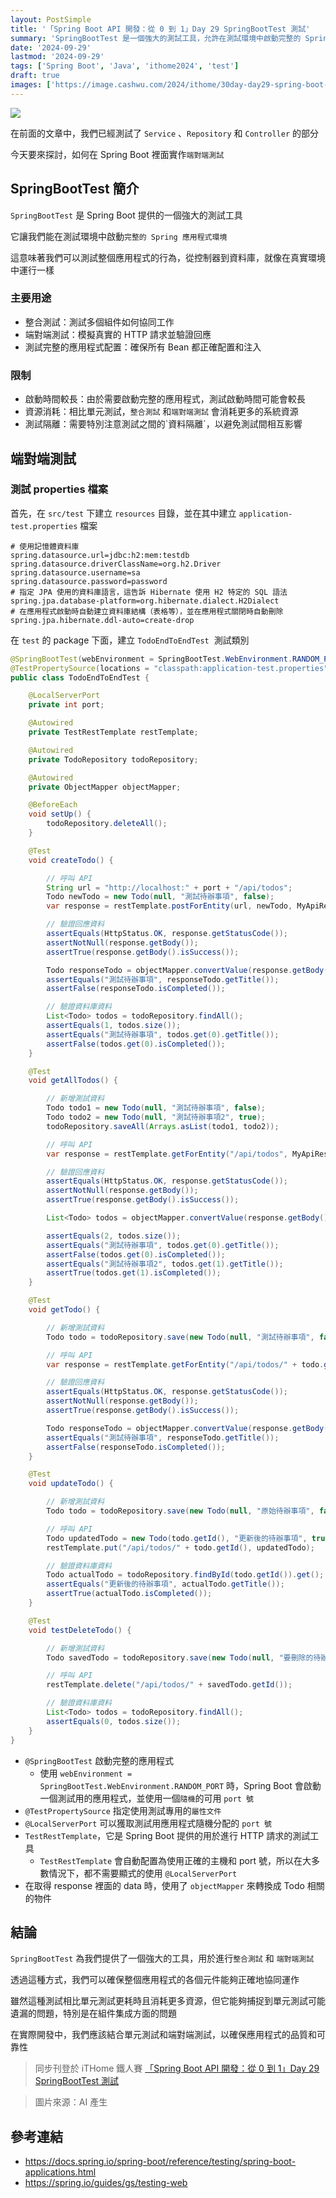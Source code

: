 ```yaml
---
layout: PostSimple
title: '「Spring Boot API 開發：從 0 到 1」Day 29 SpringBootTest 測試'
summary: 'SpringBootTest 是一個強大的測試工具，允許在測試環境中啟動完整的 Spring 應用程式，進行整合測試和 EndtoEnd 測試。本文介紹如何為應用程式實作 end-to-end 測試，包括設置測試 properties 文件、撰寫測試類別，並使用 TestRestTemplate 進行 HTTP 請求和驗證回應。通過這種測試方法，可以確保應用程式的各個組件正確協同工作，儘管相比單元測試更耗時和資源，但能捕捉到單元測試可能遺漏的問題，特別是在組件整合方面'
date: '2024-09-29'
lastmod: '2024-09-29'
tags: ['Spring Boot', 'Java', 'ithome2024', 'test']
draft: true
images: ['https://image.cashwu.com/2024/ithome/30day-day29-spring-boot-springboottest/cover.webp']
---
```


![](https://image.cashwu.com/2024/ithome/30day-day29-spring-boot-springboottest/cover.webp)

在前面的文章中，我們已經測試了 `Service` 、`Repository` 和 `Controller` 的部分

今天要來探討，如何在 Spring Boot 裡面實作`端對端測試`

## SpringBootTest 簡介

`SpringBootTest` 是 Spring Boot 提供的一個強大的測試工具

它讓我們能在測試環境中啟動`完整的 Spring 應用程式環境`

這意味著我們可以測試整個應用程式的行為，從控制器到資料庫，就像在真實環境中運行一樣

### 主要用途

- 整合測試：測試多個組件如何協同工作
- 端對端測試：模擬真實的 HTTP 請求並驗證回應
- 測試完整的應用程式配置：確保所有 Bean 都正確配置和注入

### 限制

- 啟動時間較長：由於需要啟動完整的應用程式，測試啟動時間可能會較長
- 資源消耗：相比單元測試，`整合測試` 和`端對端測試` 會消耗更多的系統資源
- 測試隔離：需要特別注意測試之間的\`資料隔離\`，以避免測試間相互影響

## 端對端測試

### 測試 properties 檔案

首先，在 `src/test` 下建立 `resources` 目錄，並在其中建立 `application-test.properties` 檔案

```properties
# 使用記憶體資料庫
spring.datasource.url=jdbc:h2:mem:testdb
spring.datasource.driverClassName=org.h2.Driver
spring.datasource.username=sa
spring.datasource.password=password
# 指定 JPA 使用的資料庫語言，這告訴 Hibernate 使用 H2 特定的 SQL 語法
spring.jpa.database-platform=org.hibernate.dialect.H2Dialect
# 在應用程式啟動時自動建立資料庫結構（表格等），並在應用程式關閉時自動刪除
spring.jpa.hibernate.ddl-auto=create-drop
```

在 `test` 的 package 下面，建立 `TodoEndToEndTest`  測試類別

```java
@SpringBootTest(webEnvironment = SpringBootTest.WebEnvironment.RANDOM_PORT)
@TestPropertySource(locations = "classpath:application-test.properties")
public class TodoEndToEndTest {

    @LocalServerPort
    private int port;

    @Autowired
    private TestRestTemplate restTemplate;

    @Autowired
    private TodoRepository todoRepository;

    @Autowired
    private ObjectMapper objectMapper;

    @BeforeEach
    void setUp() {
        todoRepository.deleteAll();
    }

    @Test
    void createTodo() {

        // 呼叫 API
        String url = "http://localhost:" + port + "/api/todos";
        Todo newTodo = new Todo(null, "測試待辦事項", false);
        var response = restTemplate.postForEntity(url, newTodo, MyApiResponse.class);

        // 驗證回應資料
        assertEquals(HttpStatus.OK, response.getStatusCode());
        assertNotNull(response.getBody());
        assertTrue(response.getBody().isSuccess());

        Todo responseTodo = objectMapper.convertValue(response.getBody().getData(), new TypeReference<>() {});
        assertEquals("測試待辦事項", responseTodo.getTitle());
        assertFalse(responseTodo.isCompleted());

        // 驗證資料庫資料
        List<Todo> todos = todoRepository.findAll();
        assertEquals(1, todos.size());
        assertEquals("測試待辦事項", todos.get(0).getTitle());
        assertFalse(todos.get(0).isCompleted());
    }

    @Test
    void getAllTodos() {

        // 新增測試資料
        Todo todo1 = new Todo(null, "測試待辦事項", false);
        Todo todo2 = new Todo(null, "測試待辦事項2", true);
        todoRepository.saveAll(Arrays.asList(todo1, todo2));

        // 呼叫 API
        var response = restTemplate.getForEntity("/api/todos", MyApiResponse.class);

        // 驗證回應資料
        assertEquals(HttpStatus.OK, response.getStatusCode());
        assertNotNull(response.getBody());
        assertTrue(response.getBody().isSuccess());

        List<Todo> todos = objectMapper.convertValue(response.getBody().getData(), new TypeReference<>() {});

        assertEquals(2, todos.size());
        assertEquals("測試待辦事項", todos.get(0).getTitle());
        assertFalse(todos.get(0).isCompleted());
        assertEquals("測試待辦事項2", todos.get(1).getTitle());
        assertTrue(todos.get(1).isCompleted());
    }

    @Test
    void getTodo() {

        // 新增測試資料
        Todo todo = todoRepository.save(new Todo(null, "測試待辦事項", false));

        // 呼叫 API
        var response = restTemplate.getForEntity("/api/todos/" + todo.getId(), MyApiResponse.class);

        // 驗證回應資料
        assertEquals(HttpStatus.OK, response.getStatusCode());
        assertNotNull(response.getBody());
        assertTrue(response.getBody().isSuccess());

        Todo responseTodo = objectMapper.convertValue(response.getBody().getData(), new TypeReference<>() {});
        assertEquals("測試待辦事項", responseTodo.getTitle());
        assertFalse(responseTodo.isCompleted());
    }

    @Test
    void updateTodo() {

        // 新增測試資料
        Todo todo = todoRepository.save(new Todo(null, "原始待辦事項", false));

        // 呼叫 API
        Todo updatedTodo = new Todo(todo.getId(), "更新後的待辦事項", true);
        restTemplate.put("/api/todos/" + todo.getId(), updatedTodo);

        // 驗證資料庫資料
        Todo actualTodo = todoRepository.findById(todo.getId()).get();
        assertEquals("更新後的待辦事項", actualTodo.getTitle());
        assertTrue(actualTodo.isCompleted());
    }

    @Test
    void testDeleteTodo() {

        // 新增測試資料
        Todo savedTodo = todoRepository.save(new Todo(null, "要刪除的待辦事項", false));

        // 呼叫 API
        restTemplate.delete("/api/todos/" + savedTodo.getId());

        // 驗證資料庫資料
        List<Todo> todos = todoRepository.findAll();
        assertEquals(0, todos.size());
    }
}
```

- `@SpringBootTest` 啟動完整的應用程式
  - 使用 `webEnvironment = SpringBootTest.WebEnvironment.RANDOM_PORT` 時，Spring Boot 會啟動一個測試用的應用程式，並使用一個`隨機`的可用 `port 號`
- `@TestPropertySource` 指定使用測試專用的`屬性文件`
- `@LocalServerPort` 可以獲取測試用應用程式隨機分配的 `port 號`
- `TestRestTemplate`，它是 Spring Boot 提供的用於進行 HTTP 請求的測試工具
  - `TestRestTemplate` 會自動配置為使用正確的主機和 port 號，所以在大多數情況下，都不需要顯式的使用 `@LocalServerPort`
- 在取得 response 裡面的 data 時，使用了 `objectMapper` 來轉換成 Todo 相關的物件

## 結論

`SpringBootTest` 為我們提供了一個強大的工具，用於進行`整合測試` 和 `端對端測試`

透過這種方式，我們可以確保整個應用程式的各個元件能夠正確地協同運作

雖然這種測試相比單元測試更耗時且消耗更多資源，但它能夠捕捉到單元測試可能遺漏的問題，特別是在組件集成方面的問題

在實際開發中，我們應該結合單元測試和端對端測試，以確保應用程式的品質和可靠性

> 同步刊登於 iTHome 鐵人賽 [「Spring Boot API 開發：從 0 到 1」Day 29 SpringBootTest 測試](https://ithelp.ithome.com.tw/articles/10349201)

> 圖片來源：AI 產生

## 參考連結

- https://docs.spring.io/spring-boot/reference/testing/spring-boot-applications.html
- https://spring.io/guides/gs/testing-web
